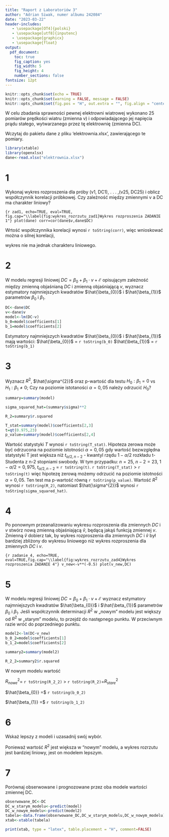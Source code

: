 ```yaml
---
title: "Raport z Laboratoriów 3"
author: "Adrian Siwak, numer albumu 242084"
date: "2023-03-22"
header-includes:
   - \usepackage[OT4]{polski}
   - \usepackage[utf8]{inputenc}
   - \usepackage{graphicx}
   - \usepackage{float}
output:   
  pdf_document:
    toc: true
    fig_caption: yes
    fig_width: 5 
    fig_height: 4 
    number_sections: false
fontsize: 12pt 
---
```


```r
knitr::opts_chunk$set(echo = TRUE)
knitr::opts_chunk$set(warning = FALSE, message = FALSE) 
knitr::opts_chunk$set(fig.pos = "H", out.extra = "", fig.align = "center")
```

W celu zbadania sprawności pewnej elektrowni wiatrowej wykonano 25 pomiarów prędkości wiatru (zmienna v) i odpowiadającego jej napięcia prądu stałego, wytwarzanego przez tę elektrownię (zmienna DC).

Wczytaj do pakietu dane z pliku 'elektrownia.xlsx', zawierającego te pomiary.

```r
library(xtable)
library(openxlsx)
dane<-read.xlsx("elektrownia.xlsx")

```

# 1

Wykonaj wykres rozproszenia dla próby (v1, DC1), . . . ,(v25, DC25) i oblicz współczynnik korelacji próbkowej. Czy zależność między zmiennymi v a DC ma charakter liniowy?

```{r zad1, echo=TRUE, eval=TRUE, fig.cap="\\label{fig:wykres_rozrzutu_zad1}Wykres rozproszenia ZADANIE 1"}
plot(dane)
corr=cor(dane$v,dane$DC)
```

Wrtość współczynnika korelacji wynosi `r toString(corr)`, więc wnioskować można o silnej korelacji,

wykres nie ma jednak charakteru liniowego.

# 2

W modelu regresji liniowej $DC = \beta_{0} + \beta_{1} \cdot v + \mathcal{E}$ opisującym zależność między zmienną objaśnianą $DC$ i zmienną objaśniającą $v$, wyznacz estymatory najmniejszych kwadratów $\hat{\beta_{0}}$ i $\hat{\beta_{1}}$ parametrów $\beta_{0}$ i $\beta_{1}$.

```r
DC<-dane$DC
v<-dane$v
model<-lm(DC~v)
b_0=model$coefficients[1]
b_1=model$coefficients[2]
```

Estymatory najmniejszych kwadratów $\hat{\beta_{0}}$ i $\hat{\beta_{1}}$ mają wartości: $\hat{\beta_{0}}$ = `r toString(b_0)` $\hat{\beta_{1}}$ = `r toString(b_1)`

# 3

Wyznacz $R^{2}$, $\hat{\sigma^{2}}$ oraz p-wartość dla testu $H_{0} : \beta_{1} = 0$ vs $H_{1} : \beta_{1} \neq 0$; Czy na poziomie istotaności $\alpha = 0,05$ należy odrzucić $H_{0}$?

```r

summary=summary(model)

sigma_squared_hat=(summary$sigma)**2

R_2=summary$r.squared

T_stat=summary(model)$coefficients[2,3]
t=qt(0.975,23)
p_value=summary(model)$coefficients[2,4]

```

Wartość statystyki $T$ wynosi `r toString(T_stat)`. Hipoteza zerowa może być odrzucona na poziomie istotności $\alpha = 0,05$ gdy wartość bezwzględna statystyki T jest większa niż $t_{\alpha/2,n-2}$ - kwantyl rzędu $1-\alpha/2$ rozkładu t-Studenta z n-2 stopniami swobody. W tym przypadku: $n=25$, $n-2=23$, $1-\alpha/2 = 0,975$, $t_{\alpha/2,n-2}$ = `r toString(t)`. `r toString(T_stat)` \> `r toString(t)` więc hipotezę zerową możemy odrzucić na poziomie istotności $\alpha = 0,05$. Ten test ma p-wartość równą `r toString(p_value)`. Wartość $R^{2}$ wynosi `r toString(R_2)`, natomiast $\hat{\sigma^{2}}$ wynosi `r toString(sigma_squared_hat)`.

# 4

Po ponownym przeanalizowaniu wykresu rozproszenia dla zmiennych $DC$ i $v$ stwórz nową zmienną objaśniającą $\hat{v}$, będącą jakąś funkcją zmiennej $v$. Zmienną $\hat{v}$ dobierz tak, by wykres rozproszenia dla zmiennych $DC$ i $\hat{v}$ był bardziej zbliżony do wykresu liniowego niż wykres rozproszenia dla zmiennych $DC$ i $v$.

```{r zadanie_4, echo=TRUE, eval=TRUE,fig.cap="\\label{fig:wykres_rozrzutu_zad4}Wykres rozproszenia ZADANIE 4"}
v_new<-v**(-0.5)
plot(v_new,DC)
```

# 5

W modelu regresji liniowej $DC = \beta_{0} + \beta_{1} \cdot v + \mathcal{E}$ wyznacz estymatory najmniejszych kwadratów $\hat{\beta_{0}}$ i $\hat{\beta_{1}}$ parametrów $\beta_{0}$ i $\beta_{1}$. Jeśli współczynnik determinacji $R^{2}$ w „nowym" modelu jest większy od $R^{2}$ w „starym" modelu, to przejdź do następnego punktu. W przeciwnym razie wróć do poprzedniego punktu.

```r

model2<-lm(DC~v_new)
b_0_2=model$coefficients[1]
b_1_2=model$coefficients[2]

summary2=summary(model2)

R_2_2=summary2$r.squared

```

W nowym modelu wartość

$R^{2}_{nowe}$= `r toString(R_2_2)` \> `r toString(R_2)`=$R^{2}_{stare}$

$\hat{\beta_{0}} =$ `r toString(b_0_2)`

$\hat{\beta_{1}} =$ `r toString(b_1_2)`

# 6

Wskaż lepszy z modeli i uzasadnij swój wybór.

Ponieważ wartość $R^{2}$ jest większa w "nowym" modelu, a wykres rozrzutu jest bardziej liniowy, jest on modelem lepszym.

# 7

Porównaj obserwowane i prognozowane przez oba modele wartości zmiennej DC.




```r


obserwowane_DC<-DC
DC_w_starym_modelu<-predict(model)
DC_w_nowym_modelu<-predict(model2)
tabela<-data.frame(obserwowane_DC,DC_w_starym_modelu,DC_w_nowym_modelu)
xtab<-xtable(tabela)

print(xtab, type = "latex", table.placement = "H", comment=FALSE)

```


